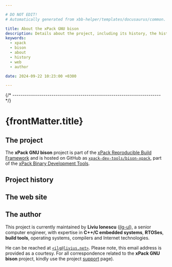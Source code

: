 ```yaml
---

# DO NOT EDIT!
# Automatically generated from xbb-helper/templates/docusaurus/common.

title: About the xPack GNU bison
description: Details about the project, including its history, the history of the website, and details about the author.
keywords:
  - xpack
  - bison
  - about
  - history
  - web
  - author

date: 2024-09-22 10:23:00 +0300

---
```


<head><title>{frontMatter.title}</title></head>
<head><meta property="og:title" content={frontMatter.title}/></head>


{/* ------------------------------------------------------------------------ */}

# {frontMatter.title}

## The project

The **xPack GNU bison** project is part of the
[xPack Reproducible Build Framework](https://xpack.github.io)
and is hosted on GitHub as
[`xpack-dev-tools/bison-xpack`](https://github.com/xpack-dev-tools/bison-xpack/),
part of the [xPack Binary Development Tools](https://github.com/xpack-dev-tools/).

<MoreIntro/>

## Project history

<History/>

## The web site

<Website/>

## The author

This project is currently maintained by **Liviu Ionescu**
([ilg-ul](https://github.com/ilg-ul)),
a senior computer engineer, with expertise in **C++/C embedded systems**,
**RTOSes**, **build tools**, operating systems, compilers
and Internet technologies.

He can be reached at [`<ilg@livius.net>`](mailto:ilg@livius.net).
Please note, this email address is provided as a courtesy.
For all correspondence related to the **xPack GNU bison**
project, kindly use the project [support](/docs/support/) page).
